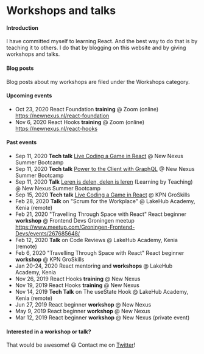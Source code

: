 

# Workshops and talks

#### Introduction

I have committed myself to learning React. And the best way to do that is by teaching it to others.
I do that by blogging on this website and by giving workshops and talks.

#### Blog posts

Blog posts about my workshops are filed under the <Link to="/categories/workshops">Workshops category</Link>.

#### Upcoming events

- Oct 23, 2020 React Foundation **training** @ Zoom (online) https://newnexus.nl/react-foundation
- Nov 6, 2020 React Hooks **training** @ Zoom (online) https://newnexus.nl/react-hooks

#### Past events

- Sep 11, 2020 **Tech talk** [Live Coding a Game in React] @ New Nexus Summer Bootcamp
- Sep 11, 2020 **Tech talk** [Power to the Client with GraphQL] @ New Nexus Summer Bootcamp
- Sep 11, 2020 **Talk** [Leren is delen, delen is leren] (Learning by Teaching) @ New Nexus Summer Bootcamp
- Sep 15, 2020 **Tech talk** [Live Coding a Game in React] @ KPN GroSkills
- Feb 28, 2020 **Talk** on "Scrum for the Workplace" @ LakeHub Academy, Kenia (remote)
- Feb 21, 2020 "Travelling Through Space with React"
  React beginner **workshop** @ Frontend Devs Groningen meetup
  https://www.meetup.com/Groningen-Frontend-Devs/events/267685648/
- Feb 12, 2020 **Talk** on Code Reviews @ LakeHub Academy, Kenia (remote)
- Feb 6, 2020 "Travelling Through Space with React"
  React beginner **workshop** @ KPN GroSkills
- Jan 20-24, 2020 React mentoring and **workshops** @ LakeHub Academy, Kenia
- Nov 26, 2019 React Hooks **training** @ New Nexus
- Nov 19, 2019 React Hooks **training** @ New Nexus
- Nov 14, 2019 **Tech Talk** on The useState Hook @ LakeHub Academy, Kenia (remote)
- Jun 27, 2019 React beginner **workshop** @ New Nexus
- May 9, 2019 React beginner **workshop** @ New Nexus
- Mar 12, 2019 React beginner **workshop** @ New Nexus (private event)

#### Interested in a workshop or talk?

That would be awesome! 😃 Contact me on <a href="https://twitter.com/bouwe">Twitter</a>!

[live coding a game in react]: https://newnexus.nl/webinar/live-coding-a-game-in-react/
[leren is delen, delen is leren]: https://newnexus.nl/webinar/leren-is-delen-delen-is-leren/
[power to the client with graphql]: https://newnexus.nl/webinar/power-to-the-client-with-graphql/
